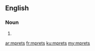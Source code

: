 ==English==

===Noun===
{{head|en|noun plural form}}

# {{plural of|mpret|lang=en}}

[[ar:mprets]]
[[fr:mprets]]
[[ku:mprets]]
[[my:mprets]]